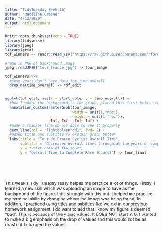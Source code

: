 ```yaml
---
title: "TidyTuesday Week 15"
author: "Madeline Greene"
date: "4/12/2020"
output: html_document
---
```


```r
knitr::opts_chunk$set(echo = TRUE)
library(tidyverse)
library(jpeg)
library(grid)
tdf_winners <- readr::read_csv('https://raw.githubusercontent.com/rfordatascience/tidytuesday/master/data/2020/2020-04-07/tdf_winners.csv')
```


```r
#read in PNG of background image
jpeg::readJPEG("tour_france.jpg") -> tour_image

tdf_winners %>%
  #some years don't have data for time_overall
  drop_na(time_overall) -> tdf_edit 


ggplot(tdf_edit, aes(x = start_date, y = time_overall)) +
  #how I added the background to the graph, placed this first before the data so wouldn't cover the data
  annotation_custom(rasterGrob(tour_image,
                               width = unit(1,"npc"), 
                               height = unit(1,"npc")), 
                    -Inf, Inf, -Inf, Inf) +
  #made a thicker line so was able to see it properly
  geom_line(col = "lightgoldenrod1", lwd= 2) +
  #added title and subtitle to explain graph better
  labs(title = "Tour de France Cyclist Overall Time",
       subtitle = "Decreased overall times throughout the years of competition",
       x = "Start date of the Tour",
       y = "Overall Time to Complete Race (hours)") -> tour_final




                              
```
This week's Tidy Tuesday really helped me practice a lot of things. Firstly, I learned a new skill which was uploading an image to have as the background of the figure. I did struggle with this but it helped me practice my terminal skills by changing where the image was being found. In addition, I practiced using titles and subtitles like we did in our previous homework assignment. I do want to add that I know my figure is deemed "bad". This is because of the y axis values. It DOES NOT start at 0. I wanted to make a big emphasis on the drop of values and this would not be as drastic if I changed the values.
